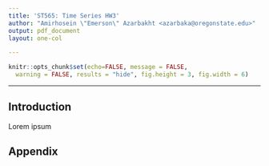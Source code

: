 ```yaml
---
title: 'ST565: Time Series HW3'
author: "Amirhosein \"Emerson\" Azarbakht <azarbaka@oregonstate.edu>"
output: pdf_document
layout: one-col

---
```


```r
knitr::opts_chunk$set(echo=FALSE, message = FALSE, 
  warning = FALSE, results = "hide", fig.height = 3, fig.width = 6) 
```

---

## Introduction

Lorem ipsum


## Appendix

```r

```

